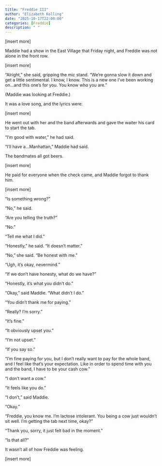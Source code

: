 ```yaml
---
title: "Freddie III"
author: "Elizabeth Kolling"
date: "2025-10-17T22:00:00"
categories: [Freddie]
description: " "
---
```


[insert more]

Maddie had a show in the East Village that Friday night, and Freddie was not alone in the front row. 

[insert more]

"Alright," she said, gripping the mic stand. "We're gonna slow it down and get a little sentimental. I know, I know. This is a new one I've been working on...and this one's for you. You know who you are."

(Maddie was looking at Freddie.) 

It was a love song, and the lyrics were: 

[insert more]

He went out with her and the band afterwards and gave the waiter his card to start the tab.

"I'm good with water," he had said. 

"I'll have a...Manhattan," Maddie had said.

The bandmates all got beers.

[insert more]

He paid for everyone when the check came, and Maddie forgot to thank him.

[insert more]

"Is something wrong?"

"No," he said.

"Are you telling the truth?" 

"No."

"Tell me what I did." 

"Honestly," he said. "It doesn't matter."

"No," she said. "Be honest with me."

"Ugh, it's okay, nevermind."

"If we don't have honesty, what do we have?" 

"Honestly, it's what you didn't do." 

"Okay," said Maddie. "What didn't I do."

"You didn't thank me for paying." 

"Really? I'm sorry." 

"It's fine."

"It obviously upset you."

"I'm not upset." 

"If you say so."

"I'm fine paying for you, but I don't really want to pay for the whole band, and I feel like that's your expectation. Like in order to spend time with you and the band, I have to be your cash cow." 

"I don't want a cow."

"It feels like you do."

"I don't," said Maddie. 

"Okay." 

"Freddie, you know me. I'm lactose intolerant. You being a cow just wouldn't sit well. I'm getting the tab next time, okay?"

"Thank you, sorry, it just felt bad in the moment."

"Is that all?" 

It wasn't all of how Freddie was feeling.

[insert more]


